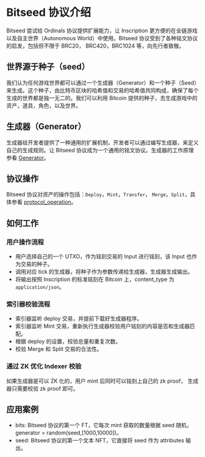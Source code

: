 
# Bitseed 协议介绍

Bitseed 尝试给 Ordinals 协议提供扩展能力，让 Inscription 更方便的在全链游戏以及自主世界（Autonomous World）中使用。Bitseed 协议受到了各种铭文协议的启发，包括但不限于 BRC20， BRC420，BRC1024 等，向先行者致敬。

## 世界源于种子（seed）

我们认为任何游戏世界都可以通过一个生成器（Generator）和一个种子（Seed）来生成。这个种子，由比特币区块的哈希值和交易的哈希值共同构成，确保了每个生成的世界都是独一无二的。我们可以利用 Bitcoin 提供的种子，去生成游戏中的资产，道具，角色，以及世界。

## 生成器（Generator）

生成器给开发者提供了一种通用的扩展机制，开发者可以通过编写生成器，来定义自己的生成规则。让 Bitseed 协议成为一个通用的铭文协议。生成器的工作原理参看 [Generator](./generator)。

## 协议操作

Bitseed 协议对资产的操作包括：`Deploy`，`Mint`，`Transfer`， `Merge`，`Split`，具体参看 [protocol_operation](./protocol_operation)。

## 如何工作

### 用户操作流程 

* 用户选择自己的一个 UTXO，作为铭刻交易的 Input 进行铭刻，该 Input 也作为交易的种子。
* 调用对应 tick 的生成器，将种子作为参数传递给生成器，生成器生成输出。 
* 将输出按照 Inscription 的标准铭刻在 Bitcoin 上，content_type 为 `application/json`。

### 索引器校验流程

* 索引器监听 deploy 交易，并提前下载好生成器程序。
* 索引器监听 Mint 交易，重新执行生成器校验用户铭刻的内容是否和生成器匹配。
* 根据 deploy 的设置，校验总量和重复次数。
* 校验 Merge 和 Split 交易的合法性。

### 通过 ZK 优化 Indexer 校验

如果生成器是可以 ZK 化的，用户 mint 后同时可以铭刻上自己的 zk proof， 生成器只需要校验 zk proof 即可。

## 应用案例

* bits: Bitseed 协议的第一个 FT，它每次 mint 获取的数量根据 seed 随机， generator = random(seed,[1000,10000])。
* seed: Bitseed 协议的第一个文本 NFT，它直接将 seed 作为 attributes 输出。
